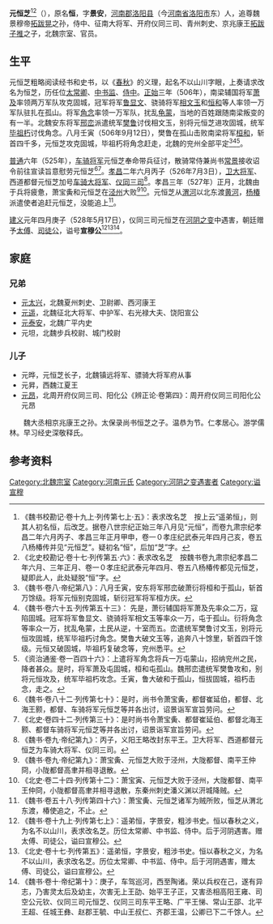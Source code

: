 '''元恒芝'''<ref>《魏书校勘记·卷十九上·列传第七上·五》：表求改名芝　按上云“遥弟恒」，则其人初名恒，后改芝。据卷八世宗纪正始三年八月见“元恒”，而卷九肃宗纪孝昌二年六月丙子、孝昌三年正月甲申，卷一０孝庄纪武泰元年四月己亥，卷五八杨椿传并见“元恒芝”。疑初名“恒”，后加“芝”字。</ref><ref>《北史校勘记·卷十七·列传第五·六》：表求改名芝　按魏书卷九肃宗纪孝昌二年六月、三年正月、卷一０孝庄纪武泰元年四月、卷五八杨椿传都见元恒芝，疑即此人，此处疑脱“恒”字。</ref>（{{bd|5世紀||528年|5月17日|}}），原名'''恒'''，字'''景安'''，[[河南郡|河南郡]][[洛阳县|洛阳县]]（今[[河南省|河南省]][[洛阳市|洛阳市]]东）人，追尊魏景穆帝[[拓跋晃|拓跋晃]]之孙，侍中、征南大将军、开府仪同三司、青州刺史、京兆康王[[拓跋子推|拓跋子推]]之子，北魏宗室、官员。

==生平==
元恒芝粗略阅读经书和史书，以《[[春秋|春秋]]》的义理，起名不以山川字眼，上奏请求改名为恒芝，历任位[[太常卿|太常卿]]、[[中书监|中书监]]、[[侍中|侍中]]。[[正始_(北魏)|正始]]三年（506年），南梁辅国将军[[萧及|萧及]]率领两万军队攻克固城，冠军将军[[鲁显文|鲁显文]]、骁骑将军[[相文玉|相文玉]]和[[恒和|恒和]]等人率领一万军队驻扎在孤山。将军[[角念|角念]]率领一万军队，扰乱[[龟蒙|龟蒙]]，当地的百姓跟随南梁叛变的有一半。北魏安东将军[[邢峦|邢峦]]派遣统军[[樊鲁|樊鲁]]讨伐相文玉，别将元恒芝进攻固城，统军[[毕祖朽|毕祖朽]]讨伐角念。八月壬寅（506年9月12日），樊鲁在孤山击败南梁将军[[桓和|桓和]]，斩首四千多，元恒芝攻克固城，毕祖朽将角念赶走，北魏的兖州全部平定<ref>《魏书·卷八·帝纪第八》：八月壬寅，安东将军邢峦破萧衍将桓和于孤山，斩首万馀级。将军元恒别克固城，斩衍冠军将军桓方庆。</ref><ref>《魏书·卷六十五·列传第五十三》： 先是，萧衍辅国将军萧及先率众二万，寇陷固城。冠军将军鲁显文、骁骑将军相文玉等率众一万，屯于孤山。衍将角念等率众一万，扰乱龟蒙，土民从逆，十室而五。峦遣统军樊鲁讨文玉，别将元恒攻固城，统军毕祖朽讨角念。樊鲁大破文玉等，追奔八十馀里，斩首四千馀级。元恒又破固城，毕祖朽复破念等，兖州悉平。</ref><ref>《资治通鉴·卷一百四十六》：上遣将军角念将兵一万屯蒙山，招纳兖州之民，降者甚众。是时，将军萧及屯固城，桓和屯孤山。魏邢峦遣统军樊鲁攻和，别将元恒攻及，统军毕祖朽攻念。壬寅，鲁大破和于孤山，恒拔固城，祖朽击念，走之。</ref>。

[[普通|普通]]六年（525年），[[车骑将军|车骑将军]]元恒芝奉命带兵征讨，散骑常侍兼尚书[[常景|常景]]接收诏令前往宣读旨意慰劳元恒芝<ref>《魏书·卷八十二·列传第七十》：是时，尚书令萧宝夤，都督崔延伯，都督、北海王颢，都督、车骑将军元恒芝等并各出讨，诏景诣军宣旨劳问。</ref><ref>《北史·卷四十二·列传第三十》：是时尚书令萧宝夤、都督崔延伯、都督北海王颢、都督车骑将军元恒芝等并各出讨，诏景诣军宣旨劳问。</ref>。[[孝昌|孝昌]]二年六月丙子（526年7月3日），[[卫大将军|卫大将军]]、西道都督元恒芝加号[[车骑大将军|车骑大将军]]、[[仪同三司|仪同三司]]<ref>《魏书·卷九·帝纪第九》：丙子，义阳王略改封东平王。卫大将军、西道都督元恒芝为车骑大将军、仪同三司。</ref>。孝昌三年（527年）正月，北魏由于兵将疲惫，萧宝夤和元恒芝在[[泾州|泾州]]大败<ref>《魏书·卷九·帝纪第九》：萧宝夤、元恒芝大败于泾州，大陇都督、南平王仲冏，小陇都督高聿并相寻退散。</ref><ref>《北史·卷二十四·列传第十二》：萧宝寅、元恒芝大败于泾州，大陇都督、南平王仲冏，小陇都督高聿并相寻退散，东秦州刺史潘义渊以汧城降贼。</ref>。元恒芝从[[渭河|渭河]]以北东渡[[黄河|黄河]]，[[杨椿_(北魏)|杨椿]]派遣使者追赶元恒芝，没能追上<ref>《魏书·卷五十八·列传第四十六》：萧宝夤、元恒芝诸军为贼所败，恒芝从渭北东渡，椿使追之，不止。</ref>。

[[建义_(北魏)|建义]]元年四月庚子（528年5月17日），仪同三司元恒芝在[[河阴之变|河阴之变]]中遇害，朝廷赠予[[太傅|太傅]]、[[司徒公|司徒公]]，谥号'''宣穆公'''<ref>《魏书·卷十九上·列传第七上》：遥弟恒，字景安，粗涉书史。恒以春秋之义，为名不以山川，表求改名芝。历位太常卿、中书监、侍中。后于河阴遇害。赠太傅、司徒公，谥曰宣穆公。</ref><ref>《北史·卷十七·列传第五》：遥弟恒，字景安，粗涉书史。恒以春秋之义，为名不以山川，表求改名芝。历位太常卿、中书监、侍中。后于河阴遇害，赠太傅、司徒公，谥曰宣穆公。</ref><ref>《魏书·卷十·帝纪第十》：庚子，车驾巡河，西至陶诸。荣以兵权在己，遂有异志，乃害灵太后及幼主，次害无上王劭、始平王子正，又害丞相高阳王雍、司空公元钦、仪同三司元恒芝、仪同三司东平王略、广平王悌、常山王邵、北平王超、任城王彝、赵郡王毓、中山王叔仁、齐郡王温，公卿已下二千馀人。</ref>。

==家庭==
===兄弟===
*[[元太兴|元太兴]]，北魏夏州刺史、卫尉卿、西河康王
*[[元遥|元遥]]，北魏征北大将军、中护军、右光禄大夫、饶阳宣公
*[[元泰安|元泰安]]，北魏广平内史
*元坦，北魏步兵校尉、城门校尉

===儿子===
*元晔，元恒芝长子，北魏镇远将军、骠骑大将军府从事
*元昇，西魏江夏王
*[[元昂_(阳化公)|元昂]]，北周开府仪同三司、阳化公<ref>《辨正论·卷第四》：周开府仪同三司阳化公元昂
　　魏大丞相京兆康王之孙。太保录尚书恒芝之子。温恭为节。仁孝居心。游学儒林。早习经史深敬释氏。</ref>

==参考资料==
{{reflist}}

[[Category:北魏宗室|Category:北魏宗室]]
[[Category:河南元氏|Category:河南元氏]]
[[Category:河阴之变遇害者|Category:河阴之变遇害者]]
[[Category:谥宣穆|Category:谥宣穆]]